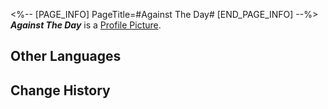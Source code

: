 <%-- [PAGE_INFO]
PageTitle=#Against The Day#
[END_PAGE_INFO] --%>
{{Item Infobox
|title       = ''Against The Day''
|id          = 210300
|image       = Item ''Against The Day''.png
|type        = Disk
|invCategory = Valuables
|rarity      = 3
|effect      = A record that can be played on the Express' phonograph. It might be a chance acquisition or a gift from someone else. All sorts of memories surge up when the music plays &mdash; the smiles, encounters, touches, and the excitement of battle. Maybe that is why people still collect records even as society rapidly advances.<br />The current record contains the track "Against The Day."
|description = <br />''The sound of a heartbeat follows like a shadow, accompanied by occasional clashes like metal striking against stone.''
}}
'''''Against The Day''''' is a [[Profile Picture]].

==Other Languages==
{{Other Languages
|en   = ''Against The Day''
|zhs  = 《抵抗白昼》
|zht  = 《抵抗白晝》
|ja   = 『白昼への抵抗』
|ko   = ≪대낮에 대한 저항≫
|es   = Resistencia al amanecer
|fr   = ''Against The Day''
|ru   = Against The Day
|th   = "Against The Day"
|vi   = Chống Lại Ban Ngày
|de   = „Widerstehe der Morgendämmerung“
|id   = "Against The Day"
|pt   = "Against The Day"
}}

==Change History==
{{Change History|2.0}}